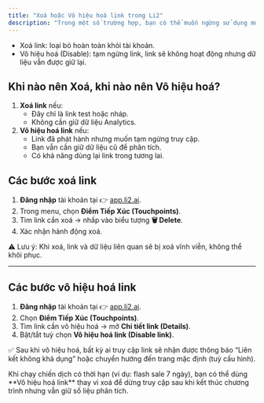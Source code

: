 ```yaml
---
title: "Xoá hoặc Vô hiệu hoá link trong Li2"
description: "Trong một số trường hợp, bạn có thể muốn ngừng sử dụng một liên kết rút gọn. Li2.a cung cấp 2 cách xử lý:"
---
```


- Xoá link: loại bỏ hoàn toàn khỏi tài khoản.
- Vô hiệu hoá (Disable): tạm ngừng link, link sẽ không hoạt động nhưng dữ liệu vẫn được giữ lại.

## Khi nào nên Xoá, khi nào nên Vô hiệu hoá?

1. **Xoá link** nếu:
   - Đây chỉ là link test hoặc nháp.
   - Không cần giữ dữ liệu Analytics.
2. **Vô hiệu hoá link** nếu:
   - Link đã phát hành nhưng muốn tạm ngừng truy cập.
   - Bạn vẫn cần giữ dữ liệu cũ để phân tích.
   - Có khả năng dùng lại link trong tương lai.

## Các bước xoá link

1. **Đăng nhập** tài khoản tại 👉 [app.li2.ai](http://app.li2.ai).
2. Trong menu, chọn **Điểm Tiếp Xúc (Touchpoints)**.
3. Tìm link cần xoá → nhấp vào biểu tượng **🗑️ Delete**.
4. Xác nhận hành động xoá.

⚠️ Lưu ý: Khi xoá, link và dữ liệu liên quan sẽ bị xoá vĩnh viễn, không thể khôi phục.

---

## Các bước vô hiệu hoá link

1. **Đăng nhập** tài khoản tại 👉 [app.li2.ai](http://app.li2.ai).
2. Chọn **Điểm Tiếp Xúc (Touchpoints)**.
3. Tìm link cần vô hiệu hoá → mở **Chi tiết link (Details)**.
4. Bật/tắt tuỳ chọn **Vô hiệu hoá link (Disable link)**.

✅ Sau khi vô hiệu hoá, bất kỳ ai truy cập link sẽ nhận được thông báo “Liên kết không khả dụng” hoặc chuyển hướng đến trang mặc định (tuỳ cấu hình).

<Tip>
  Khi chạy chiến dịch có thời hạn (ví dụ: flash sale 7 ngày), bạn có thể dùng **Vô hiệu hoá link** thay vì xoá để dừng truy cập sau khi kết thúc chương trình nhưng vẫn giữ số liệu phân tích.
</Tip>